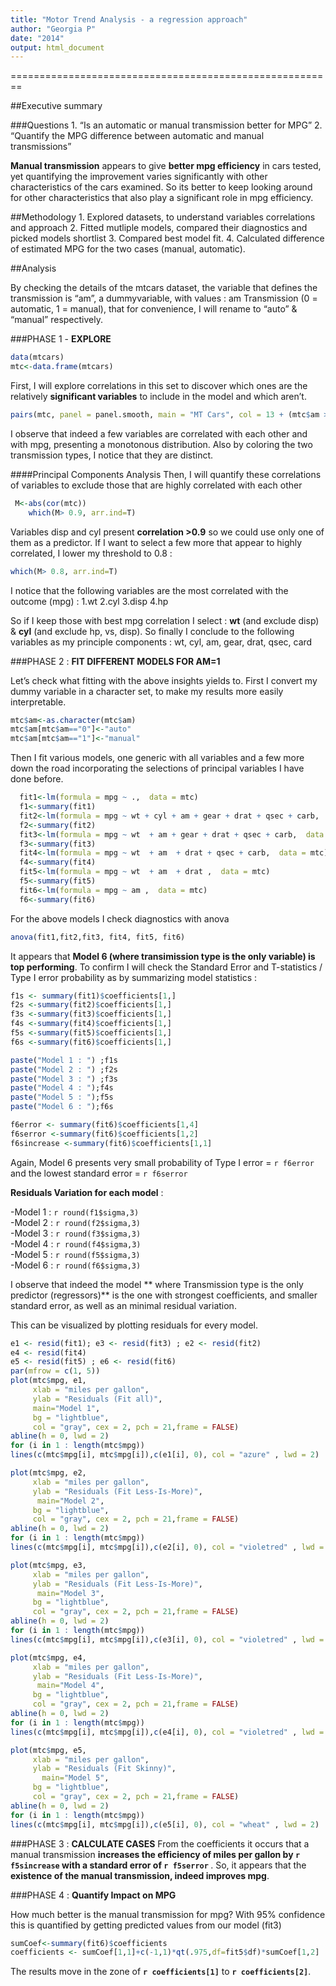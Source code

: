 ```yaml
---
title: "Motor Trend Analysis - a regression approach"
author: "Georgia P"
date: "2014"
output: html_document
---
```

========================================================

##Executive summary

###Questions
1. "Is an automatic or manual transmission better for MPG”
2. "Quantify the MPG difference between automatic and manual transmissions"

**Manual transmission** appears to give **better mpg efficiency** in cars tested, yet quantifying the improvement varies significantly with other characteristics of the cars examined. So its better to keep looking around for other characteristics that also play a significant role in mpg efficiency.

##Methodology
1. Explored datasets, to understand variables correlations and approach
2. Fitted mutliple models, compared their diagnostics and picked models shortlist
3. Compared best model fit.
4. Calculated difference of estimated MPG for the two cases (manual, automatic).


##Analysis

By checking the details of the mtcars dataset, the variable that defines the transmission is "am", a dummyvariable, with values : am   Transmission (0 = automatic, 1 = manual), that for convenience, I will rename to "auto" & "manual" respectively.


###PHASE 1 - **EXPLORE**
```r
data(mtcars)
mtc<-data.frame(mtcars)
```
First, I will explore correlations in this set to discover which ones are the relatively **significant variables** to include in the model and which aren't.
```r
pairs(mtc, panel = panel.smooth, main = "MT Cars", col = 13 + (mtc$am >0))
```
I observe that indeed a few variables are correlated with each other and with mpg, presenting a monotonous distribution.
Also by coloring the two transmission types, I notice that they are distinct.

####Principal Components Analysis
Then, I will quantify these correlations of variables to exclude those that are highly correlated with each other
```r
 M<-abs(cor(mtc))
    which(M> 0.9, arr.ind=T)
```
    
Variables disp and cyl present **correlation >0.9** so we could use only one of them as a predictor. If I want to select a few more that appear to highly correlated, I lower my threshold to 0.8 :

```r
which(M> 0.8, arr.ind=T)
```
I notice that the following variables are the most correlated with the outcome (mpg) : 
1.wt
2.cyl
3.disp
4.hp 

So if I keep those with best mpg correlation I select : **wt** (and exclude disp) & **cyl** (and exclude hp, vs, disp).
So finally I conclude to the following variables as my principle components :
wt, cyl, am, gear, drat, qsec, card

###PHASE 2 : **FIT DIFFERENT MODELS FOR AM=1**

Let's check what fitting with the above insights yields to. 
First I convert my dummy variable in a character set, to make my results more easily interpretable.
```r
mtc$am<-as.character(mtc$am)
mtc$am[mtc$am=="0"]<-"auto"
mtc$am[mtc$am=="1"]<-"manual"
```

Then I fit various models, one generic with all variables and a few more down the road incorporating the selections of principal variables I have done before.

```r
  fit1<-lm(formula = mpg ~ .,  data = mtc) 
  f1<-summary(fit1)
  fit2<-lm(formula = mpg ~ wt + cyl + am + gear + drat + qsec + carb,  data = mtc)
  f2<-summary(fit2)
  fit3<-lm(formula = mpg ~ wt  + am + gear + drat + qsec + carb,  data = mtc)
  f3<-summary(fit3)
  fit4<-lm(formula = mpg ~ wt  + am  + drat + qsec + carb,  data = mtc)
  f4<-summary(fit4)
  fit5<-lm(formula = mpg ~ wt  + am  + drat ,  data = mtc)
  f5<-summary(fit5)
  fit6<-lm(formula = mpg ~ am ,  data = mtc)
  f6<-summary(fit6)
```

For the above models I check diagnostics with anova
```r
anova(fit1,fit2,fit3, fit4, fit5, fit6)
```

It appears that **Model 6 (where transimission type is the only variable) is top performing**.
To confirm I will check the Standard Error and T-statistics / Type I error probability as by summarizing model statistics :   
```r
f1s <- summary(fit1)$coefficients[1,]  
f2s <-summary(fit2)$coefficients[1,]  
f3s <-summary(fit3)$coefficients[1,]
f4s <-summary(fit4)$coefficients[1,]   
f5s <-summary(fit5)$coefficients[1,] 
f6s <-summary(fit6)$coefficients[1,] 

paste("Model 1 : ") ;f1s  
paste("Model 2 : ") ;f2s
paste("Model 3 : ") ;f3s  
paste("Model 4 : ");f4s   
paste("Model 5 : ");f5s 
paste("Model 6 : ");f6s   

f6error <- summary(fit6)$coefficients[1,4]
f6serror <-summary(fit6)$coefficients[1,2]
f6sincrease <-summary(fit6)$coefficients[1,1]
```

Again, Model 6 presents very small probability of Type I error = `r f6error ` and the lowest standard error  = `r f6serror ` 

**Residuals Variation for each model** :   

-Model 1 : `r round(f1$sigma,3)`    
-Model 2 : `r round(f2$sigma,3)`   
-Model 3 : `r round(f3$sigma,3)`   
-Model 4 : `r round(f4$sigma,3)`   
-Model 5 : `r round(f5$sigma,3)`    
-Model 6 : `r round(f6$sigma,3)` 

I observe that indeed the model ** where Transmission type is the only predictor (regressors)** is the one with strongest coefficients, and smaller standard error, as well as an minimal residual variation.

This can be visualized by plotting residuals for every model.

```r
e1 <- resid(fit1); e3 <- resid(fit3) ; e2 <- resid(fit2)
e4 <- resid(fit4)
e5 <- resid(fit5) ; e6 <- resid(fit6)
par(mfrow = c(1, 5))
plot(mtc$mpg, e1,  
     xlab = "miles per gallon", 
     ylab = "Residuals (Fit all)", 
     main="Model 1",
     bg = "lightblue", 
     col = "gray", cex = 2, pch = 21,frame = FALSE)
abline(h = 0, lwd = 2)
for (i in 1 : length(mtc$mpg)) 
lines(c(mtc$mpg[i], mtc$mpg[i]),c(e1[i], 0), col = "azure" , lwd = 2)

plot(mtc$mpg, e2,  
     xlab = "miles per gallon", 
     ylab = "Residuals (Fit Less-Is-More)", 
      main="Model 2",
     bg = "lightblue", 
     col = "gray", cex = 2, pch = 21,frame = FALSE)
abline(h = 0, lwd = 2)
for (i in 1 : length(mtc$mpg)) 
lines(c(mtc$mpg[i], mtc$mpg[i]),c(e2[i], 0), col = "violetred" , lwd = 2)

plot(mtc$mpg, e3,  
     xlab = "miles per gallon", 
     ylab = "Residuals (Fit Less-Is-More)", 
      main="Model 3",
     bg = "lightblue", 
     col = "gray", cex = 2, pch = 21,frame = FALSE)
abline(h = 0, lwd = 2)
for (i in 1 : length(mtc$mpg)) 
lines(c(mtc$mpg[i], mtc$mpg[i]),c(e3[i], 0), col = "violetred" , lwd = 2)

plot(mtc$mpg, e4,  
     xlab = "miles per gallon", 
     ylab = "Residuals (Fit Less-Is-More)", 
      main="Model 4",
     bg = "lightblue", 
     col = "gray", cex = 2, pch = 21,frame = FALSE)
abline(h = 0, lwd = 2)
for (i in 1 : length(mtc$mpg)) 
lines(c(mtc$mpg[i], mtc$mpg[i]),c(e4[i], 0), col = "violetred" , lwd = 2)

plot(mtc$mpg, e5,  
     xlab = "miles per gallon", 
     ylab = "Residuals (Fit Skinny)",
       main="Model 5",
     bg = "lightblue", 
     col = "gray", cex = 2, pch = 21,frame = FALSE)
abline(h = 0, lwd = 2)
for (i in 1 : length(mtc$mpg)) 
lines(c(mtc$mpg[i], mtc$mpg[i]),c(e5[i], 0), col = "wheat" , lwd = 2)

```


###PHASE 3 : **CALCULATE CASES**
From the coefficients it occurs that a manual transmission **increases the efficiency of miles per gallon by `r f5sincrease `  with a standard error of `r f5serror ` **. 
So, it appears that the **existence of the manual transmission, indeed improves mpg**.

###PHASE 4 : **Quantify Impact on MPG**

How much better is the manual transmission for mpg? 
With 95% confidence this is quantified by getting predicted values from our model (fit3)
```r
sumCoef<-summary(fit6)$coefficients 
coefficients <- sumCoef[1,1]+c(-1,1)*qt(.975,df=fit5$df)*sumCoef[1,2]

```
The results move in the zone of **`r coefficients[1]`** to  **`r coefficients[2]`**.

